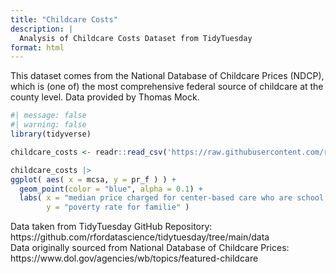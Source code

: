 ```yaml
---
title: "Childcare Costs"
description: |
  Analysis of Childcare Costs Dataset from TidyTuesday
format: html
---
```


This dataset comes from the National Database of Childcare Prices (NDCP), which is (one of) the most comprehensive federal source of childcare at the county level. Data provided by Thomas Mock.  

```r
#| message: false
#| warning: false
library(tidyverse)

childcare_costs <- readr::read_csv('https://raw.githubusercontent.com/rfordatascience/tidytuesday/main/data/2023/2023-05-09/childcare_costs.csv')

childcare_costs |>
ggplot( aes( x = mcsa, y = pr_f ) ) +
  geom_point(color = "blue", alpha = 0.1) +
  labs( x = "median price charged for center-based care who are school age",
        y = "poverty rate for familie" )
```

Data taken from TidyTuesday GitHub Repository: https://github.com/rfordatascience/tidytuesday/tree/main/data      
Data originally sourced from National Database of Childcare Prices:     
https://www.dol.gov/agencies/wb/topics/featured-childcare